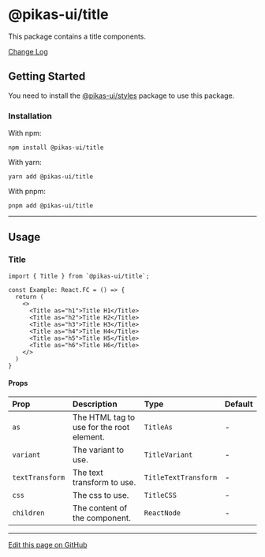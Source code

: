 

<NextSeo title="Title" />

# @pikas-ui/title

This package contains a title components.

<a href="https://github.com/Achaak/pikas/blob/main/packages/ui/title/CHANGELOG.md">
  Change Log
</a>

## Getting Started

You need to install the <a href={stylesLink}>@pikas-ui/styles</a> package to use this package.

### Installation

With npm:

```
npm install @pikas-ui/title
```

With yarn:

```
yarn add @pikas-ui/title
```

With pnpm:

```
pnpm add @pikas-ui/title
```

---

## Usage

### Title

<TitleExample />

```tsx
import { Title } from `@pikas-ui/title`;

const Example: React.FC = () => {
  return (
    <>
      <Title as="h1">Title H1</Title>
      <Title as="h2">Title H2</Title>
      <Title as="h3">Title H3</Title>
      <Title as="h4">Title H4</Title>
      <Title as="h5">Title H5</Title>
      <Title as="h6">Title H6</Title>
    </>
  )
}
```

#### Props

| Prop            | Description                               | Type                 | Default |
| :-------------- | :---------------------------------------- | :------------------- | :------ |
| `as`            | The HTML tag to use for the root element. | `TitleAs`            | -       |
| `variant`       | The variant to use.                       | `TitleVariant`       | -       |
| `textTransform` | The text transform to use.                | `TitleTextTransform` | -       |
| `css`           | The css to use.                           | `TitleCSS`           | -       |
| `children`      | The content of the component.             | `ReactNode`          | -       |

---

[Edit this page on GitHub](https://github.com/Achaak/pikas/blob/main/apps/docs-ui/pages/components/title.mdx)
